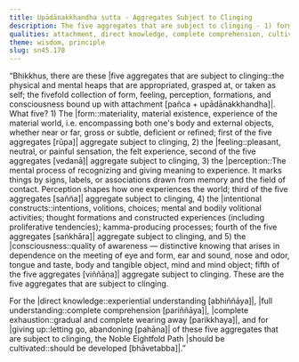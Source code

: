 ```yaml
---
title: Upādānakkhandha sutta - Aggregates Subject to Clinging
description: The five aggregates that are subject to clinging - 1) form, 2) feeling, 3) perception, 4) intentional constructs, and 5) consciousness - are described in brief. The Noble Eightfold Path is the way for direct knowledge, full understanding, complete exhaustion, and giving up of these five aggregates that are subject to clinging.
qualities: attachment, direct knowledge, complete comprehension, cultivation
theme: wisdom, principle
slug: sn45.178
---
```


“Bhikkhus, there are these |five aggregates that are subject to clinging::the physical and mental heaps that are appropriated, grasped at, or taken as self; the fivefold collection of form, feeling, perception, formations, and consciousness bound up with attachment [pañca + upādānakkhandha]|. What five? 1) The |form::materiality, material existence, experience of the material world, i.e. encompassing both one's body and external objects, whether near or far, gross or subtle, deficient or refined; first of the five aggregates [rūpa]| aggregate subject to clinging, 2) the |feeling::pleasant, neutral, or painful sensation, the felt experience, second of the five aggregates [vedanā]| aggregate subject to clinging, 3) the |perception::The mental process of recognizing and giving meaning to experience. It marks things by signs, labels, or associations drawn from memory and the field of contact. Perception shapes how one experiences the world; third of the five aggregates [sañña]| aggregate subject to clinging, 4) the |intentional constructs::intentions, volitions, choices; mental and bodily volitional activities; thought formations and constructed experiences (including proliferative tendencies); kamma-producing processes; fourth of the five aggregates [saṅkhāra]| aggregate subject to clinging, and 5) the |consciousness::quality of awareness — distinctive knowing that arises in dependence on the meeting of eye and form, ear and sound, nose and odor, tongue and taste, body and tangible object, mind and mind object; fifth of the five aggregates [viññāṇa]| aggregate subject to clinging. These are the five aggregates that are subject to clinging.

For the |direct knowledge::experiential understanding [abhiññāya]|, |full understanding::complete comprehension [pariññāya]|, |complete exhaustion::gradual and complete wearing away [parikkhaya]|, and for |giving up::letting go, abandoning [pahāna]| of these five aggregates that are subject to clinging, the Noble Eightfold Path |should be cultivated::should be developed [bhāvetabba]|.”